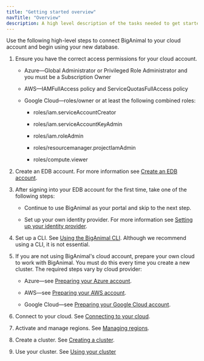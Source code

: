 ```yaml
---
title: "Getting started overview"
navTitle: "Overview"
description: A high level description of the tasks needed to get started with BigAnimal 
---
```


Use the following high-level steps to connect BigAnimal to your cloud account and begin using your new database.

1. Ensure you have the correct access permissions for your cloud account. 
    - Azure&mdash;Global Administrator or Privileged Role Administrator and you must be a Subscription Owner

    - AWS&mdash;IAMFullAccess policy and ServiceQuotasFullAccess policy

    - Google Cloud&mdash;roles/owner or at least the following combined roles:

        - roles/iam.serviceAccountCreator

        - roles/iam.serviceAccountKeyAdmin

        - roles/iam.roleAdmin

        - roles/resourcemanager.projectIamAdmin
        
        - roles/compute.viewer

1. Create an EDB account. For more information see [Create an EDB account](https://www.enterprisedb.com/docs/biganimal/latest/free_trial/detail/create_an_account/).

1. After signing into your EDB account for the first time, take one of the following steps:
    - Continue to use BigAnimal as your portal and skip to the next step.

    - Set up your own identity provider. For more information see [Setting up your identity provider](https://www.enterprisedb.com/docs/biganimal/latest/getting_started/identity_provider/).
    
1. Set up a CLI. See [Using the BigAnimal CLI](https://www.enterprisedb.com/docs/biganimal/latest/reference/cli/). 
   Although we recommend using a CLI, it is not essential.

1. If you are not using BigAnimal's cloud account, prepare your own cloud to work with BigAnimal. You must do this every time you create a new cluster. The required steps vary by cloud provider:
    - Azure&mdash;see [Preparing your Azure account](https://www.enterprisedb.com/docs/biganimal/latest/getting_started/preparing_cloud_account/01_preparing_azure/).

    - AWS&mdash;see [Preparing your AWS account](https://www.enterprisedb.com/docs/biganimal/latest/getting_started/preparing_cloud_account/02_preparing_aws/).

    - Google Cloud&mdash;see [Preparing your Google Cloud account](https://www.enterprisedb.com/docs/biganimal/latest/getting_started/preparing_cloud_account/preparing_gcp/).

1. Connect to your cloud. See [Connecting to your cloud](https://www.enterprisedb.com/docs/biganimal/latest/getting_started/02_connecting_to_your_cloud/).

1. Activate and manage regions. See [Managing regions](https://www.enterprisedb.com/docs/biganimal/latest/getting_started/activating_regions/). 

1. Create a cluster. See [Creating a cluster](https://www.enterprisedb.com/docs/biganimal/latest/getting_started/creating_a_cluster/).

1. Use your cluster. See [Using your cluster](https://www.enterprisedb.com/docs/biganimal/latest/using_cluster/)




